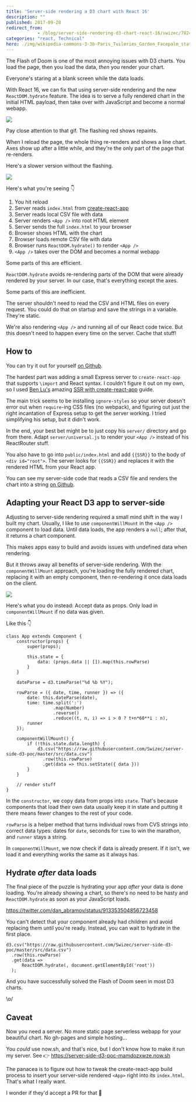 ```yaml
---
title: 'Server-side rendering a D3 chart with React 16'
description: ""
published: 2017-09-28
redirect_from: 
            - /blog/server-side-rendering-d3-chart-react-16/swizec/7824
categories: "react, Technical"
hero: ./img/wikipedia-commons-3-3b-Paris_Tuileries_Garden_Facepalm_statue.jpg
---
```

The Flash of Doom is one of the most annoying issues with D3 charts. You load the page, then you load the data, _then_ you render your chart.



Everyone's staring at a blank screen while the data loads.



With React 16, we can fix that using server-side rendering and the new `ReactDOM.hydrate` feature. The idea is to serve a fully rendered chart in the initial HTML payload, then take over with JavaScript and become a normal webapp.



![](./img/blog-wp-content-uploads-2017-09-server-side-d3.gif)



Pay close attention to that gif. The flashing red shows repaints.



When I reload the page, the whole thing re-renders and shows a line chart. Axes show up after a little while, and they're the only part of the page that re-renders.



Here's a slower version without the flashing.



![](./img/blog-wp-content-uploads-2017-09-server-side-d3-no-flash.gif)



Here's what you're seeing 👇



1. You hit reload
2. Server reads `index.html` from [create-react-app](https://github.com/facebookincubator/create-react-app)
3. Server reads local CSV file with data
4. Server renders `<App />` into root HTML element
5. Server sends the full `index.html` to your browser
6. Browser shows HTML with the chart
7. Browser loads remote CSV file with data
8. Browser runs `ReactDOM.hydrate()` to render `<App />`
9. `<App />` takes over the DOM and becomes a normal webapp



Some parts of this are efficient.



`ReactDOM.hydrate` avoids re-rendering parts of the DOM that were already rendered by your server. In our case, that's everything except the axes.



Some parts of this are inefficient.



The server shouldn't need to read the CSV and HTML files on every request. You could do that on startup and save the strings in a variable. They're static.



We're also rendering `<App />` and running all of our React code twice. But this doesn't need to happen every time on the server. Cache that stuff!



## How to



You can try it out for yourself [on Github](https://github.com/Swizec/server-side-d3-poc).



The hardest part was adding a small Express server to `create-react-app` that supports `\import` and React syntax. I couldn't figure it out on my own, so I used [Ben Lu's](https://medium.com/@benlu/ssr-with-create-react-app-v2-1b8b520681d9) amazing [SSR with create-react-app](https://medium.com/@benlu/ssr-with-create-react-app-v2-1b8b520681d9) guide.



The main trick seems to be installing `ignore-styles` so your server doesn't error out when `require`-ing CSS files (no webpack), and figuring out just the right incantation of Express setup to get the server working. I tried simplifying his setup, but it didn't work.



In the end, your best bet might be to just copy his `server/` directory and go from there. Adapt `server/universal.js` to render your `<App />` instead of his ReactRouter stuff.



You also have to go into `public/index.html` and add `{{SSR}}` to the body of `<div id="root">`. The server looks for `{{SSR}}` and replaces it with the rendered HTML from your React app.



You can see my server-side code that reads a CSV file and renders the chart into a string [on Github](https://github.com/Swizec/server-side-d3-poc/blob/master/server/universal.js).



## Adapting your React D3 app to server-side



Adjusting to server-side rendering required a small mind shift in the way I built my chart. Usually, I like to use `componentWillMount` in the `<App />` component to load data. Until data loads, the app renders a `null`; after that, it returns a chart component.



This makes apps easy to build and avoids issues with undefined data when rendering.



But it throws away all benefits of server-side rendering. With the `componentWillMount` approach, you're loading the fully rendered chart, replacing it with an empty component, then re-rendering it once data loads on the client.



![](./img/wikipedia-commons-3-3b-Paris_Tuileries_Garden_Facepalm_statue.jpg)



Here's what you do instead: Accept data as props. Only load in `componentWillMount` if no data was given.



Like this 👇



```
class App extends Component {
    constructor(props) {
        super(props);

        this.state = {
            data: (props.data || []).map(this.rowParse)
        }
    }

    dateParse = d3.timeParse("%d %b %Y");

    rowParse = ({ date, time, runner }) => ({
        date: this.dateParse(date),
        time: time.split(':')
                  .map(Number)
                  .reverse()
                  .reduce((t, n, i) => i > 0 ? t+n*60**i : n),
        runner
    });

    componentWillMount() {
        if (!this.state.data.length) {
            d3.csv("https://raw.githubusercontent.com/Swizec/server-side-d3-poc/master/src/data.csv")
              .row(this.rowParse)
              .get(data => this.setState({ data }))
        }
    }
    
    // render stuff
}
```



In the `constructor`, we copy data from props into `state`. That's because components that load their own data usually keep it in state and putting it there means fewer changes to the rest of your code.



`rowParse` is a helper method that turns individual rows from CVS strings into correct data types: dates for `date`, seconds for `time` to win the marathon, and `runner` stays a string.



In `componentWillMount`, we now check if data is already present. If it isn't, we load it and everything works the same as it always has.



## Hydrate _after_ data loads



The final piece of the puzzle is hydrating your app _after_ your data is done loading. You're already showing a chart, so there's no need to be hasty and `ReactDOM.hydrate` as soon as your JavaScript loads.



https://twitter.com/dan_abramov/status/913353504856723458



You can't detect that your component already had children and avoid replacing them until you're ready. Instead, you can wait to hydrate in the first place.



```
d3.csv("https://raw.githubusercontent.com/Swizec/server-side-d3-poc/master/src/data.csv")
  .row(this.rowParse)
  .get(data =>
      ReactDOM.hydrate(, document.getElementById('root'))
  );
```



And you have successfully solved the Flash of Doom seen in most D3 charts.



\\o/



## Caveat



Now you need a server. No more static page serverless webapp for your beautiful chart. No gh-pages and simple hosting…



You _could_ use now.sh, and that's nice, but I don't know how to make it run my server. See 👉 <https://server-side-d3-poc-mamdozxwze.now.sh>



The panacea is to figure out how to tweak the create-react-app build process to insert your server-side rendered `<App>` right into its `index.html`. That's what I really want.



I wonder if they'd accept a PR for that 🤔